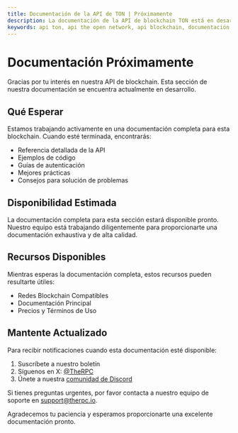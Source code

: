 ```yaml
---
title: Documentación de la API de TON | Próximamente
description: La documentación de la API de blockchain TON está en desarrollo. Mantente actualizado sobre nuestro progreso y explora los recursos disponibles mientras esperas guías y referencias completas.
keywords: api ton, api the open network, api blockchain, documentación ton, integración ton, api criptomoneda, desarrollo ton, desarrollo blockchain, ton center
---
```


# Documentación Próximamente

Gracias por tu interés en nuestra API de blockchain. Esta sección de nuestra documentación se encuentra actualmente en desarrollo.

## Qué Esperar

Estamos trabajando activamente en una documentación completa para esta blockchain. Cuando esté terminada, encontrarás:

- Referencia detallada de la API
- Ejemplos de código
- Guías de autenticación
- Mejores prácticas
- Consejos para solución de problemas

## Disponibilidad Estimada

La documentación completa para esta sección estará disponible pronto. Nuestro equipo está trabajando diligentemente para proporcionarte una documentación exhaustiva y de alta calidad.

## Recursos Disponibles

Mientras esperas la documentación completa, estos recursos pueden resultarte útiles:

- <Link to="/chains">Redes Blockchain Compatibles</Link>
- <Link to="/docs">Documentación Principal</Link>
- <Link to="/pricing">Precios y Términos de Uso</Link>

## Mantente Actualizado

Para recibir notificaciones cuando esta documentación esté disponible:

1. Suscríbete a nuestro boletín
2. Síguenos en X: <a href="https://x.com/therpcio" target="_blank" rel="noopener noreferrer">@TheRPC</a>
3. Únete a nuestra <a href="https://discord.gg/yN7Shhx94G" target="_blank" rel="noopener noreferrer">comunidad de Discord</a>

Si tienes preguntas urgentes, por favor contacta a nuestro equipo de soporte en support@therpc.io.

Agradecemos tu paciencia y esperamos proporcionarte una excelente documentación pronto.
